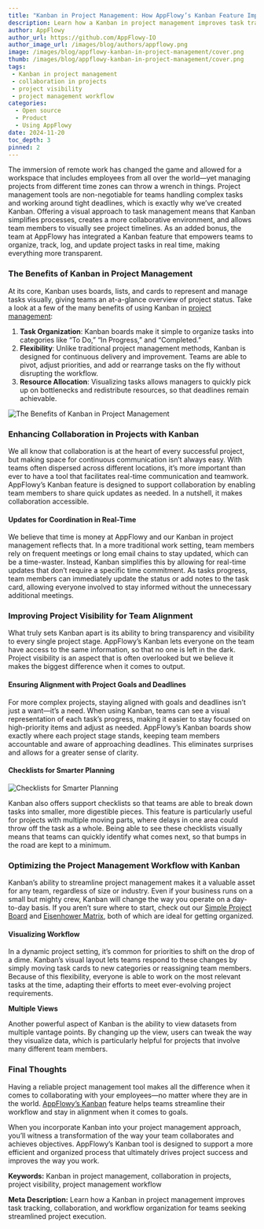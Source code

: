 ```yaml
---
title: "Kanban in Project Management: How AppFlowy’s Kanban Feature Improves Collaboration and Workflow"
description: Learn how a Kanban in project management improves task tracking, collaboration, and workflow organization for teams seeking streamlined project execution.
author: AppFlowy
author_url: https://github.com/AppFlowy-IO
author_image_url: /images/blog/authors/appflowy.png
image: /images/blog/appflowy-kanban-in-project-management/cover.png
thumb: /images/blog/appflowy-kanban-in-project-management/cover.png
tags:
 - Kanban in project management
 - collaboration in projects
 - project visibility
 - project management workflow
categories:
  - Open source
  - Product
  - Using AppFlowy
date: 2024-11-20
toc_depth: 3
pinned: 2
---
```



The immersion of remote work has changed the game and allowed for a workspace that includes employees from all over the world—yet managing projects from different time zones can throw a wrench in things. Project management tools are non-negotiable for teams handling complex tasks and working around tight deadlines, which is exactly why we’ve created Kanban. Offering a visual approach to task management means that Kanban simplifies processes, creates a more collaborative environment, and allows team members to visually see project timelines. As an added bonus, the team at AppFlowy has integrated a Kanban feature that empowers teams to organize, track, log, and update project tasks in real time, making everything more transparent.

### **The Benefits of Kanban in Project Management**

At its core, Kanban uses boards, lists, and cards to represent and manage tasks visually, giving teams an at-a-glance overview of project status. Take a look at a few of the many benefits of using Kanban in [project management](https://appflowy.io/templates/project-management):

1. **Task Organization**: Kanban boards make it simple to organize tasks into categories like “To Do,” “In Progress,” and “Completed.”
2. **Flexibility**: Unlike traditional project management methods, Kanban is designed for continuous delivery and improvement. Teams are able to pivot, adjust priorities, and add or rearrange tasks on the fly without disrupting the workflow.
3. **Resource Allocation**: Visualizing tasks allows managers to quickly pick up on bottlenecks and redistribute resources, so that deadlines remain achievable.

<Img src="/images/blog/appflowy-kanban-in-project-management/Pasted image 20241120124334.png" alt="The Benefits of Kanban in Project Management" />

### **Enhancing Collaboration in Projects with Kanban**

We all know that collaboration is at the heart of every successful project, but making space for continuous communication isn’t always easy. With teams often dispersed across different locations, it’s more important than ever to have a tool that facilitates real-time communication and teamwork. AppFlowy’s Kanban feature is designed to support collaboration by enabling team members to share quick updates as needed. In a nutshell, it makes collaboration accessible.

#### **Updates for Coordination in Real-Time**

We believe that time is money at AppFlowy and our Kanban in project management reflects that. In a more traditional work setting, team members rely on frequent meetings or long email chains to stay updated, which can be a time-waster. Instead, Kanban simplifies this by allowing for real-time updates that don’t require a specific time commitment. As tasks progress, team members can immediately update the status or add notes to the task card, allowing everyone involved to stay informed without the unnecessary additional meetings.

### **Improving Project Visibility for Team Alignment**

What truly sets Kanban apart is its ability to bring transparency and visibility to every single project stage. AppFlowy’s Kanban lets everyone on the team have access to the same information, so that no one is left in the dark. Project visibility is an aspect that is often overlooked but we believe it makes the biggest difference when it comes to output.

#### **Ensuring Alignment with Project Goals and Deadlines**

For more complex projects, staying aligned with goals and deadlines isn’t just a want—it’s a need. When using Kanban, teams can see a visual representation of each task’s progress, making it easier to stay focused on high-priority items and adjust as needed. AppFlowy’s Kanban boards show exactly where each project stage stands, keeping team members accountable and aware of approaching deadlines. This eliminates surprises and allows for a greater sense of clarity.

#### **Checklists for Smarter Planning**

<Img src="/images/blog/appflowy-kanban-in-project-management/Pasted image 20241120124816.png" alt="Checklists for Smarter Planning" />

Kanban also offers support checklists so that teams are able to break down tasks into smaller, more digestible pieces. This feature is particularly useful for projects with multiple moving parts, where delays in one area could throw off the task as a whole. Being able to see these checklists visually means that teams can quickly identify what comes next, so that bumps in the road are kept to a minimum.

### **Optimizing the Project Management Workflow with Kanban**

Kanban’s ability to streamline project management makes it a valuable asset for any team, regardless of size or industry. Even if your business runs on a small but mighty crew, Kanban will change the way you operate on a day-to-day basis. If you aren’t sure where to start, check out our [Simple Project Board](https://appflowy.io/templates/kanban/ab3ccd92-47ab-4ef2-be09-873edf4293a7) and [Eisenhower Matrix](https://appflowy.io/templates/project-management/d9085311-1d32-426f-95d4-1e2db3b64fbe), both of which are ideal for getting organized.

#### **Visualizing Workflow**

In a dynamic project setting, it’s common for priorities to shift on the drop of a dime. Kanban’s visual layout lets teams respond to these changes by simply moving task cards to new categories or reassigning team members. Because of this flexibility, everyone is able to work on the most relevant tasks at the time, adapting their efforts to meet ever-evolving project requirements.

**Multiple Views**

Another powerful aspect of Kanban is the ability to view datasets from multiple vantage points. By changing up the view, users can tweak the way they visualize data, which is particularly helpful for projects that involve many different team members.

### **Final Thoughts**

Having a reliable project management tool makes all the difference when it comes to collaborating with your employees—no matter where they are in the world. [AppFlowy’s Kanban](https://appflowy.io/templates/kanban) feature helps teams streamline their workflow and stay in alignment when it comes to goals.

When you incorporate Kanban into your project management approach, you’ll witness a transformation of the way your team collaborates and achieves objectives. AppFlowy’s Kanban tool is designed to support a more efficient and organized process that ultimately drives project success and improves the way you work.

**Keywords:** Kanban in project management, collaboration in projects, project visibility, project management workflow

**Meta Description:** Learn how a Kanban in project management improves task tracking, collaboration, and workflow organization for teams seeking streamlined project execution.